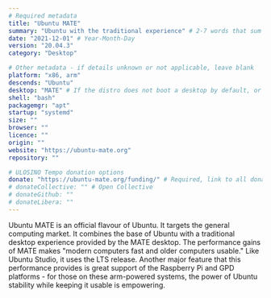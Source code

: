 ```yaml
---
# Required metadata
title: "Ubuntu MATE"
summary: "Ubuntu with the traditional experience" # 2-7 words that sum up the distribution
date: "2021-12-01" # Year-Month-Day
version: "20.04.3"
category: "Desktop"

# Other metadata - if details unknown or not applicable, leave blank
platform: "x86, arm"
descends: "Ubuntu"
desktop: "MATE" # If the distro does not boot a desktop by default, or doesn't ship one, leave 'desktop' blank
shell: "bash"
packagemgr: "apt"
startup: "systemd"
size: ""
browser: ""
licence: ""
origin: ""
website: "https://ubuntu-mate.org"
repository: ""

# ULOSINO Tempo donation options
donate: "https://ubuntu-mate.org/funding/" # Required, link to all donation options
# donateCollective: "" # Open Collective
# donateGithub: ""
# donateLibera: ""
---
```


Ubuntu MATE is an official flavour of Ubuntu. It targets the general computing market. It combines the base of Ubuntu with a traditional desktop experience provided by the MATE desktop. The performance gains of MATE makes "modern computers fast and older computers usable." Like Ubuntu Studio, it uses the LTS release. Another major feature that this performance provides is great support of the Raspberry Pi and GPD platforms - for those on these arm-powered systems, the power of Ubuntu stability while keeping it usable is empowering.
